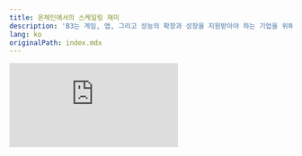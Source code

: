 ```yaml
---
title: 온체인에서의 스케일링 재미
description: 'B3는 게임, 앱, 그리고 성능의 확장과 성장을 지원받아야 하는 기업을 위해 구축된 Base의 레이어 3 소비자 생태계입니다.'
lang: ko
originalPath: index.mdx
---
```

<iframe
  className="aspect-video w-full rounded-xl"
  src="https://customer-gg6qs7nm5ue94t64.cloudflarestream.com/2102c81d7d96da927f71e023260175c9/iframe?muted=true&loop=true&autoplay=true&poster=https%3A%2F%2Fcustomer-gg6qs7nm5ue94t64.cloudflarestream.com%2F2102c81d7d96da927f71e023260175c9%2Fthumbnails%2Fthumbnail.jpg%3Ftime%3D%26height%3D600"
  title="B3 SDK"
  frameBorder="0"
  allow="accelerometer; autoplay; clipboard-write; encrypted-media; gyroscope; picture-in-picture"
  allowFullScreen
/>

<br />

<Card title="빠른 시작 가이드" icon="rocket" horizontal href="/quickstart">
  5분 이내에 B3 SDK를 시작하세요
</Card>

## 제품 생태계

B3는 다음 세대의 앱, 창의성, 그리고 온체인 상의 상거래를 가능하게 하는 제품 포트폴리오입니다.

<Card title="프로토콜 레이어" icon="circle-nodes" href="/protocol/scaling" cta="더 알아보기">
  B3 프로토콜 레이어는 B3 생태계의 멀티 블록체인 백본입니다.
</Card>

<Card title="생태계 레이어" icon="globe" href="/ecosystem/introduction" cta="개발자 도구">
  B3 생태계 레이어는 B3 위에 구축하기 위한 개방형 접근 개발자 인프라, 도구 및 서비스입니다.
</Card>

<Card title="애플리케이션 레이어" icon="globe" href="https://explorer.b3.fun/apps" cta="앱 탐색하기">
  우리는 단지 도구를 만드는 것이 아니라, 재미를 온체인에 가져오고 \$B3 토큰에 가치를 되돌려주는 소비자 앱을 출시합니다.
</Card>

### B3 AppChains 초고속 확장 가능한 슈퍼체인

B3는 단순한 또 다른 체인이 아닙니다. B3는 게임, 앱, 소비자 프로젝트들을 모듈식, 확장 가능한 생태계로 연결하여 열린, 연결된, 성장할 준비가 된 경험을 제공합니다.

Base/Coinbase 출신 팀과 OG 이더리움 기여자들에 의해 만들어졌습니다.

- **모듈식 인프라**

  스택을 선택하고, 어디든 정착하세요—base, ethereum, solana, 그 이상.

- **멀티 체인 네트워크**

  b3 메인넷에 출시하거나 내장된 지원을 통해 자체 게임체인을 구축하세요.

- **초유동성**

  즉각적인 거래, 보상, 그리고 크로스앱 경험을 위한 내장형 기본 요소.

<img src="/images/gamechains-diagram.jpg" alt="B3 배너" className="w-full rounded-2xl" />

<Steps>
  <Step title="Base에 의해 보안됨">
    B3는 Base에 정착하는 L3로서, 게임 전용 블록 공간을 제공하여 번개처럼 빠른 거래와 센트 미만의 수수료를 제공합니다.
  </Step>
  <Step title="멀티 체인 네트워크">
    Appchains는 B3에 정착하며, 여러 체인을 다루는 복잡성을 우리 프로토콜 인프라가 추상화합니다.
  </Step>
</Steps>

<Card title="수평적으로 확장 가능한 Appchain" icon="rocket" horizontal href="/protocol/scaling">
  온체인에서 구축할 수 있는 가장 확장 가능한 방법, B3의 독특한 appchain 아키텍처에 대해 알아보세요.
</Card>

## 개발자에게 힘을

<img src="/images/b3-banner.png" alt="B3로의 다리" className="w-full rounded-xl" />

도구, sdk, 문서, 그리고 실제 지원을 사용하여 빠르게 제로에서 라이브로 전환하세요. B3 SDK를 탐색하여 즉시 탁월한 온체인 경험을 구축하세요:

<CardGroup cols={2}>
  <Card title="무료 데이터 API" icon="database" href="/data/api-reference/introduction">
    B3에서 무료, 통합 & 풍부한 데이터 API 및 인덱싱.
  </Card>
  <Card title="B3 SDKs" icon="code" href="/ecosystem/introduction">
    체인 간 사용자, 유동성 접근, 토큰 출시 등을 가능하게 합니다.
  </Card>
</CardGroup>

## 무엇을 구축할 수 있나요

<CardGroup cols={2}>
  <Card href="/sdk/global-account/authentication">
    <img
      src="/images/login-banner.jpg"
      className="w-full h-48 object-cover rounded-xl mb-4"
    />

    <h3 className="text-lg font-semibold text-primary block mb-1">즉각적인 로그인</h3>


    내장된 스마트 계정으로 플레이어를 즉시 온보딩—클릭 한 번이면 게임에 참여합니다.

  </Card>
  <Card href="/sdk/global-account/introduction">
    <img
      src="/images/profiles-banner.jpg"
      className="w-full h-48 object-cover rounded-xl mb-4"
    />

    <h3 className="text-lg font-semibold text-primary block mb-1">플레이어의 신원 알기</h3>

    생태계 전반과 온체인 게이머 데이터에 대한 즉각적인 접근을 가능하게 합니다.

  </Card>
</CardGroup>

### 게임 확장

<CardGroup cols={2}>
  <Card href="/basement/introduction">
    <img
      src="/images/leaderboards-banner.jpg"
      className="w-full h-48 object-cover rounded-xl mb-4"
    />

    <h3 className="text-lg font-semibold text-primary block mb-1">온체인 리더보드 배포</h3>


    실제 게임 플레이 데이터와 크로스 게임 업적에 연결된 경쟁 순위를 만듭니다.

  </Card>
  <Card href="/basement/introduction">
    <img
      src="/images/achievements-banner.jpg"
      className="w-full h-48 object-cover rounded-xl mb-4"
    />

    <h3 className="text-lg font-semibold text-primary block mb-1">맞춤형 업적 만들기</h3>


    게임 플레이, 충성도 또는 커뮤니티 활동에 연결된 온체인 업적을 만듭니다. 플레이어가 생태계 전반에 걸쳐 자신의 승리를 자랑할 수 있게 합니다.

  </Card>
  <Card href="/basement/introduction">
    <img
      src="/images/tournaments-banner.jpg"
      className="w-full h-48 object-cover rounded-xl mb-4"
    />

    <h3 className="text-lg font-semibold text-primary block mb-1">즉시 토너먼트 시작</h3>


    즉시 토너먼트를 시작하여 유지, 경쟁 촉진 및 게임 수익화를 증대시킵니다.

  </Card>
  <Card href="/basement/introduction">
    <img
      src="/images/versus-banner.jpg"
      className="w-full h-48 object-cover rounded-xl mb-4"
    />

    <h3 className="text-lg font-semibold text-primary block mb-1">배팅 대결 가능하게 하기</h3>


    플레이어가 실시간 PvP에서 서로 도전할 수 있게 합니다. 모든 경기에 배팅, XP, 또는 상품을 추가하세요.

  </Card>
  <Card href="/sdk/global-account/permissions">
    <img
      src="/images/unlock-banner.jpg"
      className="w-full h-48 object-cover rounded-xl mb-4"
    />

    <h3 className="text-lg font-semibold text-primary block mb-1">토큰 게이팅으로 독점성 만들기</h3>


    NFT 또는 토큰 보유에 기반한 독점 콘텐츠, 게임 모드 또는 특전을 사용자가 해제할 수 있게 합니다.

  </Card>
  <Card href="/ecosystem/introduction">
    <img
      src="/images/notifications-banner.jpg"
      className="w-full h-48 object-cover rounded-xl mb-4"
    />

    <h3 className="text-lg font-semibold text-primary block mb-1">온체인 알림 보내기</h3>

    게임 플레이, 업적, 드롭 또는 이벤트에 연결된 지갑 기반 경고를 트리거하여 사용자를 재참여시킵니다.

  </Card>
</CardGroup>

### 새로운 방식으로 수익 창출

<CardGroup cols={2}>
  <Card href="/anyspend/introduction">
    <img
      src="/images/anyspend-example-banner.jpg"
      className="w-full h-48 object-cover rounded-xl mb-4"
    />

    <h3 className="text-lg font-semibold text-primary block mb-1">마찰 없이 결제 수락</h3>


    KYC 없이 모든 체인에서 fiat 또는 ANY 토큰으로 구매를 가능하게 합니다. 지불하기 가장 쉬운 방법입니다.

  </Card>
  <Card href="/createkit/introduction">
    <img
      src="/images/claim-banner.jpg"
      className="w-full h-48 object-cover rounded-xl mb-4"
    />

    <h3 className="text-lg font-semibold text-primary block mb-1">네이티브 게임 토큰 생성</h3>


    진행, 보상 또는 소유권을 지원하는 맞춤형 토큰을 쉽게 생성하세요—게임 논리에 기본적으로 연결됩니다.

  </Card>
  <Card href="/createkit/introduction">
    <img
      src="/images/marketplace-banner.jpg"
      className="w-full h-48 object-cover rounded-xl mb-4"
    />

    <h3 className="text-lg font-semibold text-primary block mb-1">어떤 자산도 마켓플레이스로 전환</h3>


    업적에서 스킨, 사용자 생성 콘텐츠에 이르기까지, 게임 내 어떤 자산도 플레이어가 거래할 수 있는 수집품으로 전환합니다.

  </Card>
</CardGroup>

## 왜 B3를 선택해야 하나요?

<AccordionGroup>
  <Accordion title="빠르고 저렴함">
    B3는 게임 전용 블록 공간을 통해 번개처럼 빠른 거래와 센트 미만의 수수료를 제공합니다. Base에 정착하는 L3로서 구축됩니다.
  </Accordion>
  <Accordion title="Base에 정착">
    Base는 Coinbase에 의해 배양된 안전하고, 저비용이며, 빌더 친화적인 L2입니다. B3는 Base를 결제 레이어로 활용하여 Base 생태계에 기여하고 그 기능을 확장합니다.
  </Accordion>
  <Accordion title="확장 가능">
    B3의 롤업 엔진은 애플리케이션 레이어에서 샤딩을 통해 수평적으로 확장하며, 계산적으로 무거운 작업을 위한 전용 사이드카를 조정합니다.
  </Accordion>
  <Accordion title="초고도로 운용 가능">
    B3의 조립 가능한 아키텍처는 appchains, 자산, 토큰 간의 원활한 상호 운용성을 가능하게 합니다. 진정한 크로스 체인 경험을 구축하세요.
  </Accordion>
  <Accordion title="개방형 생태계">
    여기에는 벽이 없습니다. 누구나 B3에 배포하고 구축할 수 있으며, 대부분의 주요 블록체인 플랫폼 및 프레임워크를 지원합니다.
  </Accordion>
</AccordionGroup>

## 커뮤니티 & 리소스

<CardGroup cols={2}>
  <Card title="디스코드 커뮤니티" icon="discord" href="https://discord.gg/b3dotfun">
    지원 및 토론을 위해 개발자 커뮤니티에 참여하세요
  </Card>
  <Card title="GitHub 저장소" icon="github" href="https://github.com/b3-fun/b3">
    프로젝트에 기여하고 문제를 보고하세요
  </Card>
</CardGroup>

<Check>
  **B3에서 구축하는 것이 얼마나 쉬운지 발견하세요** [빠른 시작 가이드](/quickstart)로 시작하여 오늘 재미의 미래를 구축하세요.
</Check>
